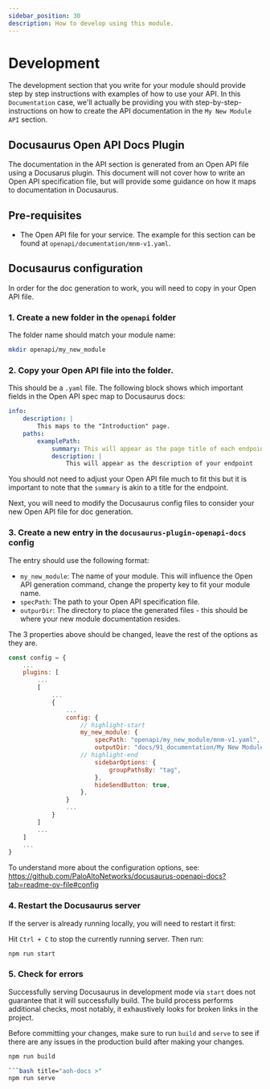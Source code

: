 ```yaml
---
sidebar_position: 30
description: How to develop using this module.
---
```


# Development

The development section that you write for your module should provide step by step instructions with examples of
how to use your API. In this `Documentation` case, we'll actually be providing you with step-by-step- instructions on
how to create the API documentation in the `My New Module API` section.

## Docusaurus Open API Docs Plugin

The documentation in the API section is generated from an Open API file using a Docusarus plugin. This document will not
cover how to write an Open API specification file, but will provide some guidance on how it maps to documentation in
Docusaurus.

## Pre-requisites

-   The Open API file for your service. The example for this section can be found at `openapi/documentation/mnm-v1.yaml`.

## Docusaurus configuration

In order for the doc generation to work, you will need to copy in your Open API file.

### 1. Create a new folder in the `openapi` folder

The folder name should match your module name:

```bash title="aoh-docs >"
mkdir openapi/my_new_module
```

### 2. Copy your Open API file into the folder.

This should be a `.yaml` file. The following block shows which important fields in the Open API spec map to
Docusaurus docs:

```yaml title="mnm-v1.yaml"
info:
    description: |
        This maps to the "Introduction" page.
    paths:
        examplePath:
            summary: This will appear as the page title of each endpoint
            description: |
                This will appear as the description of your endpoint
```

You should not need to adjust your Open API file much to fit this but it is important to note that the `summary` is
akin to a title for the endpoint.

Next, you will need to modify the Docusaurus config files to consider your new Open API file for doc generation.

### 3. Create a new entry in the `docusaurus-plugin-openapi-docs` config

The entry should use the following format:

-   `my_new_module`: The name of your module. This will influence the Open API generation command, change the property
    key to fit your module name.
-   `specPath`: The path to your Open API specification file.
-   `outpurDir`: The directory to place the generated files - this should be where your new module documentation resides.

The 3 properties above should be changed, leave the rest of the options as they are.

```js title="aoh-docs/docusaurus.config.js"
const config = {
    ...
    plugins: [
        ...
        [
            ...
            {
                ...
                config: {
                    // highlight-start
                    my_new_module: {
                        specPath: "openapi/my_new_module/mnm-v1.yaml",
                        outputDir: "docs/91_documentation/My New Module API",
                    // highlight-end
                        sidebarOptions: {
                            groupPathsBy: "tag",
                        },
                        hideSendButton: true,
                    },
                }
                ...
            }
        ]
        ...
    ]
    ...
}

```

To understand more about the configuration options, see:
https://github.com/PaloAltoNetworks/docusaurus-openapi-docs?tab=readme-ov-file#config

### 4. Restart the Docusaurus server

If the server is already running locally, you will need to restart it first:

Hit `Ctrl + C` to stop the currently running server. Then run:

```bash title="aoh-docs >"
npm run start
```

### 5. Check for errors

Successfully serving Docusaurus in development mode via `start` does not guarantee that it will successfully build. The
build process performs additional checks, most notably, it exhaustively looks for broken links in the project.

Before committing your changes, make sure to run `build` and `serve` to see if there are any issues in the production
build after making your changes.

````bash title="aoh-docs >"
npm run build

```bash title="aoh-docs >"
npm run serve
````
